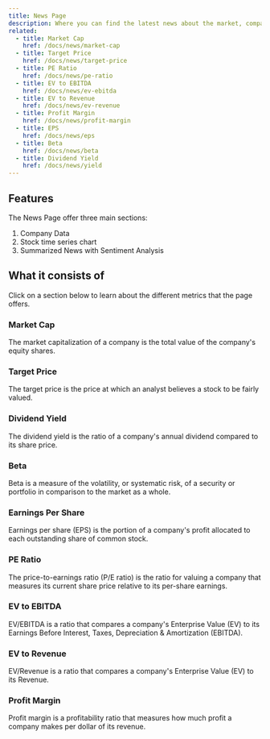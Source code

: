 ```yaml
---
title: News Page
description: Where you can find the latest news about the market, companies, as well as the relevant company information.
related:
  - title: Market Cap
    href: /docs/news/market-cap
  - title: Target Price
    href: /docs/news/target-price
  - title: PE Ratio
    href: /docs/news/pe-ratio
  - title: EV to EBITDA
    href: /docs/news/ev-ebitda
  - title: EV to Revenue
    href: /docs/news/ev-revenue
  - title: Profit Margin
    href: /docs/news/profit-margin
  - title: EPS
    href: /docs/news/eps
  - title: Beta
    href: /docs/news/beta
  - title: Dividend Yield
    href: /docs/news/yield
---
```


## Features

The News Page offer three main sections:

1. Company Data
2. Stock time series chart
3. Summarized News with Sentiment Analysis


## What it consists of

Click on a section below to learn about the different metrics that the page offers.

<div className="grid gap-4 mt-6">

<Card href="/docs/news/market-cap">

### Market Cap

The market capitalization of a company is the total value of the company's equity shares.

</Card>

<Card href="/docs/news/target-price">

### Target Price

The target price is the price at which an analyst believes a stock to be fairly valued.

</Card>

<Card href="/docs/news/yield">

### Dividend Yield

The dividend yield is the ratio of a company's annual dividend compared to its share price.

</Card>

<Card href="/docs/news/beta">

### Beta

Beta is a measure of the volatility, or systematic risk, of a security or portfolio in comparison to the market as a whole.

</Card>

<Card href="/docs/news/eps">

### Earnings Per Share

Earnings per share (EPS) is the portion of a company's profit allocated to each outstanding share of common stock.

</Card>
<Card href="/docs/news/pe-ratio">

### PE Ratio

The price-to-earnings ratio (P/E ratio) is the ratio for valuing a company that measures its current share price relative to its per-share earnings.

</Card>

<Card href="/docs/news/ev-ebitda">

### EV to EBITDA

EV/EBITDA is a ratio that compares a company's Enterprise Value (EV) to its Earnings Before Interest, Taxes, Depreciation & Amortization (EBITDA).

</Card>

<Card href="/docs/news/ev-revenue">

### EV to Revenue

EV/Revenue is a ratio that compares a company's Enterprise Value (EV) to its Revenue.

</Card>
<Card href="/docs/news/profit-margin">

### Profit Margin

Profit margin is a profitability ratio that measures how much profit a company makes per dollar of its revenue.

</Card>

</div>
